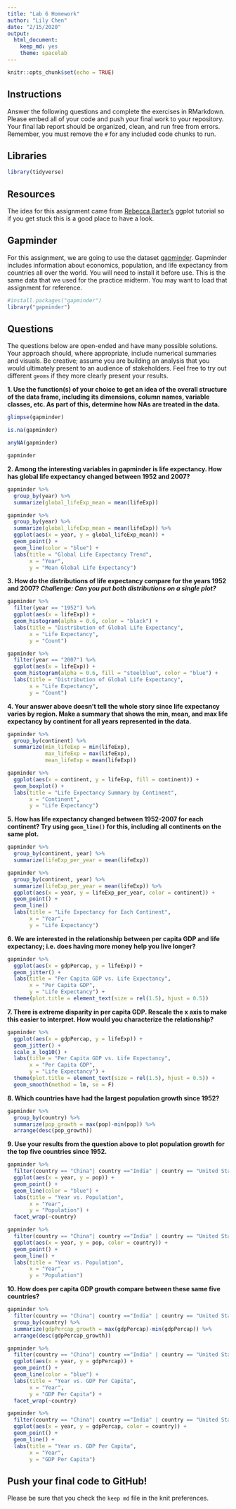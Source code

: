 ```yaml
---
title: "Lab 6 Homework"
author: "Lily Chen"
date: "2/15/2020"
output:
  html_document: 
    keep_md: yes
    theme: spacelab
---
```


```r
knitr::opts_chunk$set(echo = TRUE)
```

## Instructions
Answer the following questions and complete the exercises in RMarkdown. Please embed all of your code and push your final work to your repository. Your final lab report should be organized, clean, and run free from errors. Remember, you must remove the `#` for any included code chunks to run.  

## Libraries
```r
library(tidyverse)
```

## Resources
The idea for this assignment came from [Rebecca Barter's](http://www.rebeccabarter.com/blog/2017-11-17-ggplot2_tutorial/) ggplot tutorial so if you get stuck this is a good place to have a look.  

## Gapminder
For this assignment, we are going to use the dataset [gapminder](https://cran.r-project.org/web/packages/gapminder/index.html). Gapminder includes information about economics, population, and life expectancy from countries all over the world. You will need to install it before use. This is the same data that we used for the practice midterm. You may want to load that assignment for reference.  
```r
#install.packages("gapminder")
library("gapminder")
```

## Questions
The questions below are open-ended and have many possible solutions. Your approach should, where appropriate, include numerical summaries and visuals. Be creative; assume you are building an analysis that you would ultimately present to an audience of stakeholders. Feel free to try out different `geoms` if they more clearly present your results.  

**1. Use the function(s) of your choice to get an idea of the overall structure of the data frame, including its dimensions, column names, variable classes, etc. As part of this, determine how NAs are treated in the data.**  

```r
glimpse(gapminder)
```

```r
is.na(gapminder)
```

```r
anyNA(gapminder)
```


```r
gapminder
```


**2. Among the interesting variables in gapminder is life expectancy. How has global life expectancy changed between 1952 and 2007?**

```r
gapminder %>% 
  group_by(year) %>% 
  summarize(global_lifeExp_mean = mean(lifeExp))
```

```r
gapminder %>% 
  group_by(year) %>% 
  summarize(global_lifeExp_mean = mean(lifeExp)) %>% 
  ggplot(aes(x = year, y = global_lifeExp_mean)) +
  geom_point() +
  geom_line(color = "blue") +
  labs(title = "Global Life Expectancy Trend",
       x = "Year",
       y = "Mean Global Life Expectancy")
```


**3. How do the distributions of life expectancy compare for the years 1952 and 2007? _Challenge: Can you put both distributions on a single plot?_**

```r
gapminder %>% 
  filter(year == "1952") %>% 
  ggplot(aes(x = lifeExp)) +
  geom_histogram(alpha = 0.6, color = "black") +
  labs(title = "Distribution of Global Life Expectancy",
       x = "Life Expectancy",
       y = "Count")
```

```r
gapminder %>% 
  filter(year == "2007") %>% 
  ggplot(aes(x = lifeExp)) +
  geom_histogram(alpha = 0.6, fill = "steelblue", color = "blue") +
  labs(title = "Distribution of Global Life Expectancy", 
       x = "Life Expectancy",
       y = "Count")
```

**4. Your answer above doesn't tell the whole story since life expectancy varies by region. Make a summary that shows the min, mean, and max life expectancy by continent for all years represented in the data.**

```r
gapminder %>% 
  group_by(continent) %>% 
  summarize(min_lifeExp = min(lifeExp),
            max_lifeExp = max(lifeExp),
            mean_lifeExp = mean(lifeExp))
```

```r
gapminder %>% 
  ggplot(aes(x = continent, y = lifeExp, fill = continent)) +
  geom_boxplot() +
  labs(title = "Life Expectancy Summary by Continent",
       x = "Continent",
       y = "Life Expectancy")
```


**5. How has life expectancy changed between 1952-2007 for each continent? Try using `geom_line()` for this, including all continents on the same  plot.**

```r
gapminder %>% 
  group_by(continent, year) %>% 
  summarize(lifeExp_per_year = mean(lifeExp))
```


```r
gapminder %>% 
  group_by(continent, year) %>% 
  summarize(lifeExp_per_year = mean(lifeExp)) %>% 
  ggplot(aes(x = year, y = lifeExp_per_year, color = continent)) +
  geom_point() +
  geom_line()
  labs(title = "Life Expectancy for Each Continent",
       x = "Year",
       y = "Life Expectancy")
```


**6. We are interested in the relationship between per capita GDP and life expectancy; i.e. does having more money help you live longer?**

```r
gapminder %>% 
  ggplot(aes(x = gdpPercap, y = lifeExp)) +
  geom_jitter() +
  labs(title = "Per Capita GDP vs. Life Expectancy",
       x = "Per Capita GDP",
       y = "Life Expectancy") +
  theme(plot.title = element_text(size = rel(1.5), hjust = 0.5))
```


**7. There is extreme disparity in per capita GDP. Rescale the x axis to make this easier to interpret. How would you characterize the relationship?**

```r
gapminder %>% 
  ggplot(aes(x = gdpPercap, y = lifeExp)) +
  geom_jitter() +
  scale_x_log10() +
  labs(title = "Per Capita GDP vs. Life Expectancy",
       x = "Per Capita GDP",
       y = "Life Expectancy") +
  theme(plot.title = element_text(size = rel(1.5), hjust = 0.5)) +
  geom_smooth(method = lm, se = F)
```


**8. Which countries have had the largest population growth since 1952?**

```r
gapminder %>% 
  group_by(country) %>% 
  summarize(pop_growth = max(pop)-min(pop)) %>% 
  arrange(desc(pop_growth))
```


**9. Use your results from the question above to plot population growth for the top five countries since 1952.**

```r
gapminder %>% 
  filter(country == "China"| country =="India" | country == "United States"| country == "Indonesia"| country == "Brazil") %>% 
  ggplot(aes(x = year, y = pop)) +
  geom_point() +
  geom_line(color = "blue") +
  labs(title = "Year vs. Population",
       x = "Year",
       y = "Population") +
  facet_wrap(~country)
```

```r
gapminder %>% 
  filter(country == "China"| country =="India" | country == "United States"| country == "Indonesia"| country == "Brazil") %>% 
  ggplot(aes(x = year, y = pop, color = country)) +
  geom_point() +
  geom_line() +
  labs(title = "Year vs. Population",
       x = "Year",
       y = "Population") 
```

**10. How does per capita GDP growth compare between these same five countries?**

```r
gapminder %>% 
  filter(country == "China"| country =="India" | country == "United States"| country == "Indonesia"| country == "Brazil") %>% 
  group_by(country) %>% 
  summarize(gdpPercap_growth = max(gdpPercap)-min(gdpPercap)) %>% 
  arrange(desc(gdpPercap_growth))
```

```r
gapminder %>% 
  filter(country == "China"| country =="India" | country == "United States"| country == "Indonesia"| country == "Brazil") %>% 
  ggplot(aes(x = year, y = gdpPercap)) +
  geom_point() +
  geom_line(color = "blue") +
  labs(title = "Year vs. GDP Per Capita",
       x = "Year",
       y = "GDP Per Capita") +
  facet_wrap(~country)
```

```r
gapminder %>% 
  filter(country == "China"| country =="India" | country == "United States"| country == "Indonesia"| country == "Brazil") %>% 
  ggplot(aes(x = year, y = gdpPercap, color = country)) +
  geom_point() +
  geom_line() +
  labs(title = "Year vs. GDP Per Capita",
       x = "Year",
       y = "GDP Per Capita") 
```


## Push your final code to GitHub!
Please be sure that you check the `keep md` file in the knit preferences. 